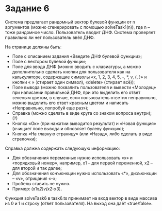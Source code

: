 # Задание 6

Система предлагает рандомный вектор булевой функции от n аргументов (можно сгенерировать с помощью solveTask1(n)), где n – тоже рандомное число.
Пользователь вводит ДНФ. Система проверяет правильно ли нет пользователь ввёл ДНФ.

На странице должны быть:

-	Поле с описанием задания «Введите ДНФ булевой функции»;
-	Поле с вектором булевой функции;
-	Поле для ввода ДНФ (можно вводить с клавиатуры, а можно дополнительно сделать кнопки для пользователя как на калькуляторе, содержащие символы «x, 1, 2, 3, 4, 5, -, *, v, (, )» и кнопки «     » (стирает один символ), «delete» (стирает всё));
-	Поле вывода (можно похвалить пользователя и вывести «Молодец» при написании правильной ДНФ, при это выделить его ответ зеленым цветом, в случае, если пользователь ответил неправильно, можно выделить его ответ красным цветом и написать «Неправильно, попробуй еще раз»);
-	Справка (можно сделать в виде круга со знаком вопроса внутри); (?)
-	Кнопка «Ок» (при нажатии выводится результат) и «Новая функция» (очищает поле вывода и обновляет булеву функцию);
-	Кнопка «На главную страницу» (или «Назад», либо сделать в виде стрелочки);

Справка должна содержать следующую информацию:

-	Для обозначения переменных нужно использовать «x» и «порядковый номер», например, x1 – для первой переменной, x2 – для второй и так далее;
-	Для обозначения конъюнкции нужно использовать «*», дизъюнкции – «v», отрицания «-»;
-	Пробелы ставить не нужно.
-	Пример: (x1*x2)v(x2*-x3).

Функция solveTask6 в task6.ts принимает на вход вектор в виде массива из 0 и 1 и строку (ответ пользователя). На выход она даёт «true/false».

